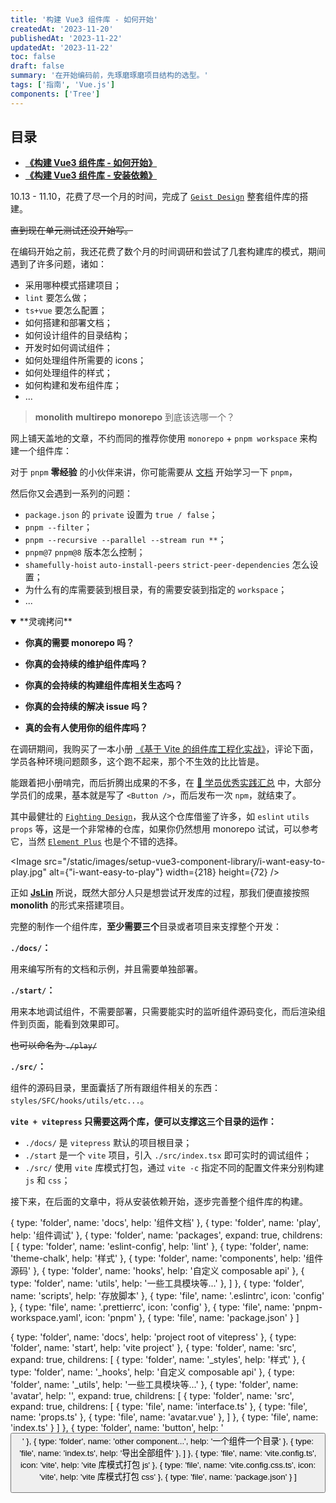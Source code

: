```yaml
---
title: '构建 Vue3 组件库 - 如何开始'
createdAt: '2023-11-20'
publishedAt: '2023-11-22'
updatedAt: '2023-11-22'
toc: false
draft: false
summary: '在开始编码前，先琢磨琢磨项目结构的选型。'
tags: ['指南', 'Vue.js']
components: ['Tree']
---
```


## 目录

- [**《构建 Vue3 组件库 - 如何开始》**](/posts/setup-vue3-component-library/how-to-start)
- [**《构建 Vue3 组件库 - 安装依赖》**](/posts/setup-vue3-component-library/install-deps)

10.13 - 11.10，花费了尽一个月的时间，完成了 [`Geist Design`](https://geist-design.lovchun.com/) 整套组件库的搭建。

~~直到现在单元测试还没开始写。~~

在编码开始之前，我还花费了数个月的时间调研和尝试了几套构建库的模式，期间遇到了许多问题，诸如：

- 采用哪种模式搭建项目；
- `lint` 要怎么做；
- `ts+vue` 要怎么配置；
- 如何搭建和部署文档；
- 如何设计组件的目录结构；
- 开发时如何调试组件；
- 如何处理组件所需要的 icons；
- 如何处理组件的样式；
- 如何构建和发布组件库；
- ...

> **monolith** **multirepo** **monorepo** 到底该选哪一个？

网上铺天盖地的文章，不约而同的推荐你使用 `monorepo` + `pnpm workspace` 来构建一个组件库：

<Tree data={MonoRepoStructure} />

对于 `pnpm` **零经验** 的小伙伴来讲，你可能需要从 [文档](https://pnpm.io/zh/installation) 开始学习一下 `pnpm`，

然后你又会遇到一系列的问题：

- `package.json` 的 `private` 设置为 `true / false`；
- `pnpm --filter`；
- `pnpm --recursive --parallel --stream run **`；
- `pnpm@7` `pnpm@8` 版本怎么控制；
- `shamefully-hoist` `auto-install-peers` `strict-peer-dependencies` 怎么设置；
- 为什么有的库需要装到根目录，有的需要安装到指定的 `workspace`；
- ...

<details open>
  <summary className="cursor-pointer">**灵魂拷问**</summary>

  * **你真的需要 monorepo 吗？**

  * **你真的会持续的维护组件库吗？**

  * **你真的会持续的构建组件库相关生态吗？**

  * **你真的会持续的解决 issue 吗？**

  * **真的会有人使用你的组件库吗？**

</details>

在调研期间，我购买了一本小册 [《基于 Vite 的组件库工程化实战》](https://s.juejin.cn/ds/iRCGnt8v/)，评论下面，学员各种环境问题颇多，这个跑不起来，那个不生效的比比皆是。

能跟着把小册啃完，而后折腾出成果的不多，在 [🚀 学员优秀实践汇总](https://github.com/smarty-team/smarty-admin/issues/17) 中，大部分学员们的成果，基本就是写了 `<Button />`，而后发布一次 `npm`，就结束了。

其中最健壮的 [`Fighting Design`](https://github.com/FightingDesign/fighting-design)，我从这个仓库借鉴了许多，如 `eslint` `utils` `props` 等，这是一个非常棒的仓库，如果你仍然想用 monorepo 试试，可以参考它，当然 [`Element Plus`](https://github.com/element-plus/element-plus) 也是个不错的选择。

<Image
  src="/static/images/setup-vue3-component-library/i-want-easy-to-play.jpg"
  alt={"i-want-easy-to-play"}
  width={218}
  height={72}
/>

正如 [**JsLin**](https://github.com/JslinSir) 所说，既然大部分人只是想尝试开发库的过程，那我们便直接按照 **monolith** 的形式来搭建项目。

完整的制作一个组件库，**至少需要三个**目录或者项目来支撑整个开发：

**`./docs/`：**

用来编写所有的文档和示例，并且需要单独部署。

**`./start/`：**

用来本地调试组件，不需要部署，只需要能实时的监听组件源码变化，而后渲染组件到页面，能看到效果即可。

~~也可以命名为 `./play/`~~

**`./src/`：**

组件的源码目录，里面囊括了所有跟组件相关的东西：`styles/SFC/hooks/utils/etc...`。

<Tree data={MonolithStructure} />

**`vite + vitepress` 只需要这两个库，便可以支撑这三个目录的运作：**

- `./docs/` 是 `vitepress` 默认的项目根目录；
- `./start` 是一个 `vite` 项目，引入 `./src/index.tsx` 即可实时的调试组件；
- `./src/` 使用 `vite` 库模式打包，通过 `vite -c` 指定不同的配置文件来分别构建 `js` 和 `css`；

接下来，在后面的文章中，将从安装依赖开始，逐步完善整个组件库的构建。

  {
    type: 'folder',
    name: 'docs',
    help: '组件文档'
  },
  {
    type: 'folder',
    name: 'play',
    help: '组件调试'
  },
  {
    type: 'folder',
    name: 'packages',
    expand: true,
    childrens: [
      { type: 'folder', name: 'eslint-config', help: 'lint' },
      { type: 'folder', name: 'theme-chalk', help: '样式' },
      { type: 'folder', name: 'components', help: '组件源码' },
      { type: 'folder', name: 'hooks', help: '自定义 composable api' },
      { type: 'folder', name: 'utils', help: '一些工具模块等...' },
    ]
  },
  {
    type: 'folder',
    name: 'scripts',
    help: '存放脚本'
  },
  {
    type: 'file',
    name: '.eslintrc',
    icon: 'config'
  },
  {
    type: 'file',
    name: '.prettierrc',
    icon: 'config'
  },
  {
    type: 'file',
    name: 'pnpm-workspace.yaml',
    icon: 'pnpm'
  },
  {
    type: 'file',
    name: 'package.json'
  }
]

  {
    type: 'folder',
    name: 'docs',
    help: 'project root of vitepress'
  },
  {
    type: 'folder',
    name: 'start',
    help: 'vite project'
  },
  {
    type: 'folder',
    name: 'src',
    expand: true,
    childrens: [
      { type: 'folder', name: '_styles', help: '样式' },
      { type: 'folder', name: '_hooks', help: '自定义 composable api' },
      { type: 'folder', name: '_utils', help: '一些工具模块等...' },
      { 
        type: 'folder', 
        name: 'avatar', 
        help: '<Avatar />', 
        expand: true,
        childrens: [
          { 
            type: 'folder', 
            name: 'src',
            expand: true,
            childrens: [
              { type: 'file', name: 'interface.ts' },
              { type: 'file', name: 'props.ts' },
              { type: 'file', name: 'avatar.vue' },
            ]
          },
          { type: 'file', name: 'index.ts' }
        ] 
      },
      { type: 'folder', name: 'button', help: '<Button />' },
      { type: 'folder', name: 'other component...', help: '一个组件一个目录' },
      { type: 'file', name: 'index.ts', help: '导出全部组件' },
    ]
  },
  {
    type: 'file',
    name: 'vite.config.ts',
    icon: 'vite',
    help: 'vite 库模式打包 js'
  },
  {
    type: 'file',
    name: 'vite.config.css.ts',
    icon: 'vite',
    help: 'vite 库模式打包 css'
  },
  {
    type: 'file',
    name: 'package.json'
  }
]